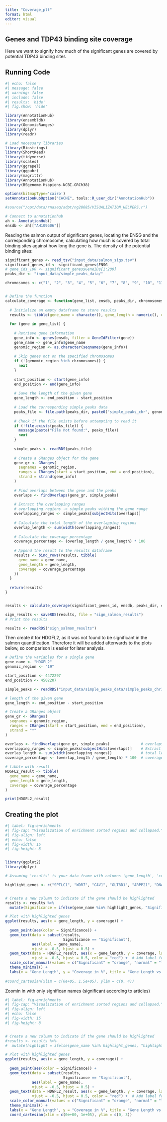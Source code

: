 ```yaml
---
title: "Coverage_plt"
format: html
editor: visual
---
```


## Genes and TDP43 binding site coverage

Here we want to signify how much of the significant genes are covered by potential TDP43 binding sites

## Running Code

```r
#| echo: false
#| message: false
#| warning: false
#| include: false
#| results: 'hide'
#| fig.show: 'hide'

library(AnnotationHub)
library(ensembldb)
library(GenomicRanges)
library(dplyr)
library(readr)

# Load necessary libraries
library(Biostrings)
library(ShortRead)
library(tidyverse)
library(scales)
library(ggrepel)
library(ggpubr)
library(magrittr)
library(AnnotationHub)
library(BSgenome.Hsapiens.NCBI.GRCh38)

options(bitmapType='cairo')
setAnnotationHubOption("CACHE", tools::R_user_dir("AnnotationHub"))

#source("/opt/data/rnaseq/adpt/ng28685/VISUALIZATION_HELPERS.r")

# Connect to annotationhub
ah <- AnnotationHub()
ensdb <- ah[["AH109606"]]

```

Reading the salmon output of significant genes, locating the ENSG and the corresponding chromosome, calculating how much is covered by total binding sites against how long the gene is. The density of the potential binding sites:

```r

significant_genes <- read_tsv("input_data/salmon_sigs.tsv")
significant_genes_id <- significant_genes$ENSG
# gene_ids_100 <- significant_genes$GeneIDs[1:200]
peaks_dir <- "input_data/simple_peaks_data/"

chromosomes <- c("1", "2", "3", "4", "5", "6", "7", "8", "9", "10", "11", "12", "13", "14", "15", "16", "17", "18", "19", "20", "21", "22", "X", "Y")


# Define the function
calculate_coverage <- function(gene_list, ensdb, peaks_dir, chromosomes, output_file) {
  
  # Initialize an empty dataframe to store results
  results <- tibble(gene_name = character(), gene_length = numeric(), coverage = numeric())
  
  for (gene in gene_list) {
    
    # Retrieve gene information
    gene_info <- genes(ensdb, filter = GeneIdFilter(gene))
    gene_name <- gene_info$gene_name
    genomic_region <- as.character(seqnames(gene_info))
    
    # Skip genes not on the specified chromosomes
    if (!(genomic_region %in% chromosomes)) {
      next
    }
    
    start_position <- start(gene_info)
    end_position <- end(gene_info)
    
    # Save the length of the given gene
    gene_length <- end_position - start_position
    
    # Load the corresponding simple_peaks data
    peaks_file <- file.path(peaks_dir, paste0("simple_peaks_chr", genomic_region, ".rds"))
    
    # Check if the file exists before attempting to read it
    if (!file.exists(peaks_file)) {
      message(paste("File not found:", peaks_file))
      next
    }
    
    simple_peaks <- readRDS(peaks_file)
    
    # Create a GRanges object for the gene
    gene_gr <- GRanges(
      seqnames = genomic_region,
      ranges = IRanges(start = start_position, end = end_position),
      strand = strand(gene_info)
    )
    
    # Find overlaps between the gene and the peaks
    overlaps <- findOverlaps(gene_gr, simple_peaks)
    
    # Extract the overlapping ranges
    # overlapping regions -> simple peaks withing the gene range
    overlapping_ranges <- simple_peaks[subjectHits(overlaps)]
    
    # Calculate the total length of the overlapping regions
    overlap_length <- sum(width(overlapping_ranges))
    
    # Calculate the coverage percentage
    coverage_percentage <- (overlap_length / gene_length) * 100
    
    # Append the result to the results dataframe
    results <- bind_rows(results, tibble(
      gene_name = gene_name,
      gene_length = gene_length,
      coverage = coverage_percentage
    ))
  }
  
  return(results)
}


results <- calculate_coverage(significant_genes_id, ensdb, peaks_dir, chromosomes, output_file)

sign_results <- saveRDS(results, file = "sign_salmon_results")
# Print the results

results <- readRDS("sign_salmon_results")
```

Then create it for HDGFL2, as it was not found to be significant in the salmon quantification. Therefore it will be added afterwards to the plots below, so comparison is easier for later analysis.

```r

# Define the variables for a single gene
gene_name <- "HDGFL2"  
genomic_region <- "19" 

start_position <- 4472297  
end_position <- 4502207  

simple_peaks <- readRDS("input_data/simple_peaks_data/simple_peaks_chr19.rds") 

# length of the given gene
gene_length <- end_position - start_position

# Create a GRanges object
gene_gr <- GRanges(
  seqnames = genomic_region,
  ranges = IRanges(start = start_position, end = end_position),
  strand = "*"
)

overlaps <- findOverlaps(gene_gr, simple_peaks)              # overlaps between the gene and simple_peaks
overlapping_ranges <- simple_peaks[subjectHits(overlaps)]    # Extract the overlapping ranges
overlap_length <- sum(width(overlapping_ranges))             # total length of the overlapping regions
coverage_percentage <- (overlap_length / gene_length) * 100  # coverage percentage

# tibble with result
HDGFL2_result <- tibble(
  gene_name = gene_name,
  gene_length = gene_length,
  coverage = coverage_percentage
)

print(HDGFL2_result)
```

## Creating the plot

```r
#| label: fig-enrichments
#| fig-cap: "Visualization of enrichment sorted regions and collapsed."
#| fig-align: left
#| echo: false
#| fig-width: 15
#| fig-height: 8


library(ggplot2)
library(dplyr)

# Assuming 'results' is your data frame with columns 'gene_length', 'coverage', and 'gene_name'

highlight_genes <- c("SPTLC1", "WDR7", "CAV1", "GLT8D1", "ARPP21", "DNAJC7", "KIF5A", "TIA1", "ANXA11", "CCNF", "NEK1", "C21ORF2", "TBK1", "CHCHD10", "MATR3", "TUBA4A", "ERBB4", "HNRNPA2B1", "HNRNPA1", "ATXN1", "EPHA4", "PFN1", "C9ORF72", "SQSTM1", "UBQLN2", "SIGMAR1", "ATXN2", "OPTN", "SPG11", "VCP", "ANG", "FIG4", "UNC13A", "ELP3", "FUS", "TARDBP", "CHMP2B", "HFE", "VAPB", "DCTN1", "ALS2", "SETX", "NEFH", "SOD1", "STMN2", "HDGFL2", "SOD1", "C21ORF2", "HDGFL2")


# Create a new column to indicate if the gene should be highlighted
results <- results %>%
  mutate(Significance = ifelse(gene_name %in% highlight_genes, "Significant", "normal"))

# Plot with highlighted genes
ggplot(results, aes(x = gene_length, y = coverage)) +
  
  geom_point(aes(color = Significance)) +
  geom_text(data = subset(results, 
                          Significance == "Significant"), 
            aes(label = gene_name), 
            vjust = -0.5, hjust = 0.5) +
  geom_text(data = HDGFL2_result, aes(x = gene_length, y = coverage, label = gene_name), 
            vjust = -0.5, hjust = 0.5, color = "red") +  # Add label for the specific gene
  scale_color_manual(values = c("Significant" = "orange", "normal" = "lightblue")) +
  theme_minimal() +
  labs(x = "Gene Length", y = "Coverage in %", title = "Gene Length vs Coverage") 
  
#coord_cartesian(xlim = c(0e+05, 1.5e+05), ylim = c(0, 4))

```

Zoomin in with only significan names (significant according to articles)

```r
#| label: fig-enrichments
#| fig-cap: "Visualization of enrichment sorted regions and collapsed."
#| fig-align: left
#| echo: false
#| fig-width: 15
#| fig-height: 8


# Create a new column to indicate if the gene should be highlighted
#results <- results %>%
#  mutate(highlight = ifelse(gene_name %in% highlight_genes, "highlight", "normal"))

# Plot with highlighted genes
ggplot(results, aes(x = gene_length, y = coverage)) +
  
  geom_point(aes(color = Significance)) +
  geom_text(data = subset(results, 
                          Significance == "Significant"), 
            aes(label = gene_name), 
            vjust = -0.5, hjust = 0.5) +
  geom_text(data = HDGFL2_result, aes(x = gene_length, y = coverage, label = gene_name), 
            vjust = -0.5, hjust = 0.5, color = "red") +  # Add label for the specific gene
  scale_color_manual(values = c("Significant" = "orange", "normal" = "lightblue")) +
  theme_minimal() +
  labs(x = "Gene Length", y = "Coverage in %", title = "Gene Length vs Coverage") +
  coord_cartesian(xlim = c(0e+00, 1e+05), ylim = c(0, 3))
```
